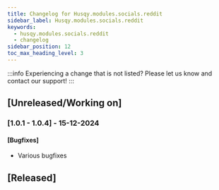 ```yaml
---
title: Changelog for Husqy.modules.socials.reddit
sidebar_label: Husqy.modules.socials.reddit
keywords:
  - husqy.modules.socials.reddit
  - changelog
sidebar_position: 12
toc_max_heading_level: 3
---
```


:::info
Experiencing a change that is not listed? Please let us know and contact our support!
:::

## [Unreleased/Working on]

### [1.0.1 - 1.0.4] - 15-12-2024

#### [Bugfixes]

- Various bugfixes

## [Released]